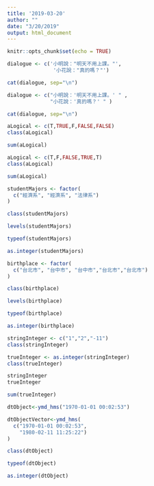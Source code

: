 ```yaml
---
title: '2019-03-20'
author: ""
date: "3/20/2019"
output: html_document
---
```


```r
knitr::opts_chunk$set(echo = TRUE)
```

```r
dialogue <- c('小明說："明天不用上課。"',
               '小花說："真的嗎？"')

cat(dialogue, sep="\n")
```

```r
dialogue <- c("小明說：'明天不用上課。' " ,
              "小花說：'真的嗎？' " )

cat(dialogue, sep="\n")
```            

```r
aLogical <- c(T,TRUE,F,FALSE,FALSE)
class(aLogical)
```

```r
sum(aLogical)
```

```r
aLogical <- c(T,F,FALSE,TRUE,T)
class(aLogical)
```

```r
sum(aLogical)
```

```r
studentMajors <- factor(
  c("經濟系", "經濟系", "法律系")
)
```

```r
class(studentMajors)
```

```r
levels(studentMajors)
```

```r
typeof(studentMajors)
```

```r
as.integer(studentMajors)
```

```r
birthplace <- factor(
  c("台北市", "台中市", "台中市","台北市","台北市")
)
```

```r
class(birthplace)
```

```r
levels(birthplace)
```

```r
typeof(birthplace)
```

```r
as.integer(birthplace)
```

```r
stringInteger <- c("1","2","-11")
class(stringInteger) 
```

```r
trueInteger <- as.integer(stringInteger)
class(trueInteger)
```

```r
stringInteger
trueInteger
```

```r
sum(trueInteger)
```


```r
dtObject<-ymd_hms("1970-01-01 00:02:53") 
```

```r
dtObjectVector<-ymd_hms(
  c("1970-01-01 00:02:53",
    "1980-02-11 11:25:22")
)
```

```r
class(dtObject)
```

```r
typeof(dtObject)
```

```r
as.integer(dtObject)
```




